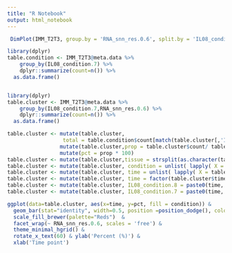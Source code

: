 ```yaml
---
title: "R Notebook"
output: html_notebook
---
```


```r
 DimPlot(IMM_T2T3, group.by = 'RNA_snn_res.0.6', split.by = 'IL08_condition.7', label = T,ncol = 2) + NoAxes()
```

```r
library(dplyr)
table.condition <- IMM_T2T3@meta.data %>%
    group_by(IL08_condition.7) %>%
    dplyr::summarize(count=n()) %>%
  as.data.frame()


library(dplyr)
table.cluster <- IMM_T2T3@meta.data %>%
    group_by(IL08_condition.7,RNA_snn_res.0.6) %>%
    dplyr::summarize(count=n()) %>%
  as.data.frame()

table.cluster <- mutate(table.cluster,
                  total = table.condition$count[match(table.cluster[,'IL08_condition.7'],table.condition[,'IL08_condition.7'])]) %>% 
                 mutate(table.cluster,prop = table.cluster$count/ table.cluster$total) %>%
                 mutate(pct = prop * 100)
table.cluster <- mutate(table.cluster,tissue = strsplit(as.character(table.cluster$IL08_condition.7), "_")) 
table.cluster <- mutate(table.cluster, condition = unlist( lapply( X = table.cluster$tissue, FUN = "[[", FUN.VALUE = 3 ) ))
table.cluster <- mutate(table.cluster, time = unlist( lapply( X = table.cluster$tissue, FUN = "[[", FUN.VALUE = 2 ) ))
table.cluster <- mutate(table.cluster, time = factor(table.cluster$time,levels = c('Onset','Peak','Recovery','LateOnset'),labels = paste0(c('T1','T2','T3','T4'))))
table.cluster <- mutate(table.cluster, IL08_condition.8 = paste0(time,'_',condition,'_',tissue))
table.cluster <- mutate(table.cluster, IL08_condition.7 = paste0(time,'_',condition))

```

```r

ggplot(data=table.cluster, aes(x=time, y=pct, fill = condition)) &
  geom_bar(stat="identity", width=0.5, position =position_dodge(), color = 'grey40', size = 0.1) &
  scale_fill_brewer(palette="Reds")  & 
  facet_wrap(~ RNA_snn_res.0.6, scales = 'free') & 
  theme_minimal_hgrid() & 
  rotate_x_text(60) & ylab('Percent (%)') & 
  xlab('Time point')
           
```

